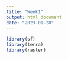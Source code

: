 ```yaml
---
title: "Week1"
output: html_document
date: "2023-01-28"
---
```


```r
library(sf)
library(terra)
library(raster)
```

```r

```
